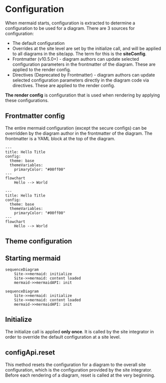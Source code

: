 # Configuration

When mermaid starts, configuration is extracted to determine a configuration to be used for a diagram. There are 3 sources for configuration:

- The default configuration
- Overrides at the site level are set by the initialize call, and will be applied to all diagrams in the site/app. The term for this is the **siteConfig**.
- Frontmatter (v10.5.0+) - diagram authors can update selected configuration parameters in the frontmatter of the diagram. These are applied to the render config.
- Directives (Deprecated by Frontmatter) - diagram authors can update selected configuration parameters directly in the diagram code via directives. These are applied to the render config.

**The render config** is configuration that is used when rendering by applying these configurations.

## Frontmatter config

The entire mermaid configuration (except the secure configs) can be overridden by the diagram author in the frontmatter of the diagram. The frontmatter is a YAML block at the top of the diagram.

```mermaid-example
---
title: Hello Title
config:
  theme: base
  themeVariables:
    primaryColor: "#00ff00"
---
flowchart
	Hello --> World

```

```mermaid
---
title: Hello Title
config:
  theme: base
  themeVariables:
    primaryColor: "#00ff00"
---
flowchart
	Hello --> World

```

## Theme configuration

## Starting mermaid

```mermaid-example
sequenceDiagram
	Site->>mermaid: initialize
	Site->>mermaid: content loaded
	mermaid->>mermaidAPI: init
```

```mermaid
sequenceDiagram
	Site->>mermaid: initialize
	Site->>mermaid: content loaded
	mermaid->>mermaidAPI: init
```

## Initialize

The initialize call is applied **only once**. It is called by the site integrator in order to override the default configuration at a site level.

## configApi.reset

This method resets the configuration for a diagram to the overall site configuration, which is the configuration provided by the site integrator. Before each rendering of a diagram, reset is called at the very beginning.
